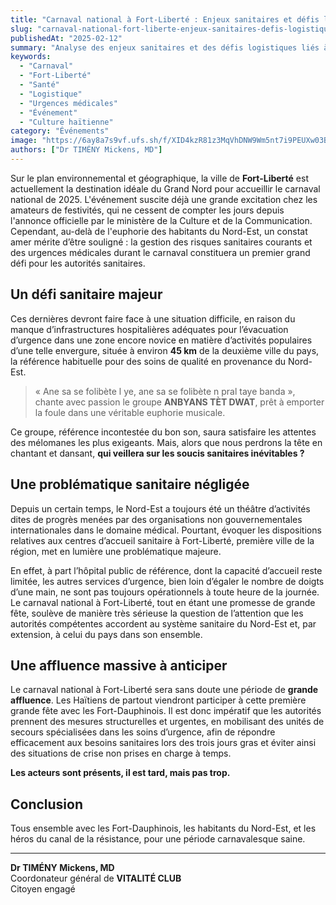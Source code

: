 ```yaml
---
title: "Carnaval national à Fort-Liberté : Enjeux sanitaires et défis logistiques pour un événement réussi"
slug: "carnaval-national-fort-liberte-enjeux-sanitaires-defis-logistiques"
publishedAt: "2025-02-12"
summary: "Analyse des enjeux sanitaires et des défis logistiques liés à l'accueil du carnaval national à Fort-Liberté, mettant en lumière les préoccupations des autorités sanitaires."
keywords:
  - "Carnaval"
  - "Fort-Liberté"
  - "Santé"
  - "Logistique"
  - "Urgences médicales"
  - "Événement"
  - "Culture haïtienne"
category: "Événements"
image: "https://6ay8a7s9vf.ufs.sh/f/XID4kzR81z3MqVhDNW9Wm5nt7i9PEUXw03BpR6vx8SeOMafd"
authors: ["Dr TIMÉNY Mickens, MD"]
---
```


Sur le plan environnemental et géographique, la ville de **Fort-Liberté** est actuellement la destination idéale du Grand Nord pour accueillir le carnaval national de 2025. L'événement suscite déjà une grande excitation chez les amateurs de festivités, qui ne cessent de compter les jours depuis l'annonce officielle par le ministère de la Culture et de la Communication. Cependant, au-delà de l'euphorie des habitants du Nord-Est, un constat amer mérite d’être souligné : la gestion des risques sanitaires courants et des urgences médicales durant le carnaval constituera un premier grand défi pour les autorités sanitaires.

## Un défi sanitaire majeur

Ces dernières devront faire face à une situation difficile, en raison du manque d’infrastructures hospitalières adéquates pour l’évacuation d’urgence dans une zone encore novice en matière d’activités populaires d’une telle envergure, située à environ **45 km** de la deuxième ville du pays, la référence habituelle pour des soins de qualité en provenance du Nord-Est.

> « Ane sa se folibète l ye, ane sa se folibète n pral taye banda », chante avec passion le groupe **ANBYANS TÈT DWAT**, prêt à emporter la foule dans une véritable euphorie musicale.

Ce groupe, référence incontestée du bon son, saura satisfaire les attentes des mélomanes les plus exigeants. Mais, alors que nous perdrons la tête en chantant et dansant, **qui veillera sur les soucis sanitaires inévitables ?**

## Une problématique sanitaire négligée

Depuis un certain temps, le Nord-Est a toujours été un théâtre d’activités dites de progrès menées par des organisations non gouvernementales internationales dans le domaine médical. Pourtant, évoquer les dispositions relatives aux centres d’accueil sanitaire à Fort-Liberté, première ville de la région, met en lumière une problématique majeure.

En effet, à part l’hôpital public de référence, dont la capacité d’accueil reste limitée, les autres services d’urgence, bien loin d’égaler le nombre de doigts d’une main, ne sont pas toujours opérationnels à toute heure de la journée. Le carnaval national à Fort-Liberté, tout en étant une promesse de grande fête, soulève de manière très sérieuse la question de l’attention que les autorités compétentes accordent au système sanitaire du Nord-Est et, par extension, à celui du pays dans son ensemble.

## Une affluence massive à anticiper

Le carnaval national à Fort-Liberté sera sans doute une période de **grande affluence**. Les Haïtiens de partout viendront participer à cette première grande fête avec les Fort-Dauphinois. Il est donc impératif que les autorités prennent des mesures structurelles et urgentes, en mobilisant des unités de secours spécialisées dans les soins d’urgence, afin de répondre efficacement aux besoins sanitaires lors des trois jours gras et éviter ainsi des situations de crise non prises en charge à temps.

**Les acteurs sont présents, il est tard, mais pas trop.**

## Conclusion

Tous ensemble avec les Fort-Dauphinois, les habitants du Nord-Est, et les héros du canal de la résistance, pour une période carnavalesque saine.

---

**Dr TIMÉNY Mickens, MD**  
Coordonateur général de **VITALITÉ CLUB**  
Citoyen engagé